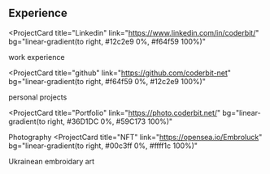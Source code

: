 ## Experience

<ProjectCard
  title="Linkedin"
  link="https://www.linkedin.com/in/coderbit/"
  bg="linear-gradient(to right, #12c2e9 0%, #f64f59 100%)"
>
  work experience
</ProjectCard>

<ProjectCard
  title="github"
  link="https://github.com/coderbit-net"
  bg="linear-gradient(to right, #f64f59 0%, #12c2e9 100%)"
>
  personal projects
</ProjectCard>

<ProjectCard
  title="Portfolio"
  link="https://photo.coderbit.net/"
  bg="linear-gradient(to right, #36D1DC 0%, #59C173 100%)"
>
  Photography
</ProjectCard>
<ProjectCard
  title="NFT"
  link="https://opensea.io/Embroluck"
  bg="linear-gradient(to right, #00c3ff 0%, #ffff1c 100%)"
>
  Ukrainean embroidary art
</ProjectCard>
